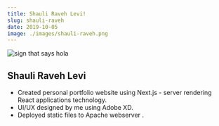 ```yaml
---
title: Shauli Raveh Levi!
slug: shauli-raveh
date: 2019-10-05
image: ./images/shauli-raveh.png
---
```


![sign that says hola](./images/shauli-raveh.png)

## Shauli Raveh Levi

- Created personal portfolio website using Next.js - server rendering React applications technology.
- UI/UX designed by me using Adobe XD.
- Deployed static files to Apache webserver .
